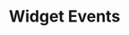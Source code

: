 ---
title: "Widget Events"
description: "Overview of events emitted by the Widget on certain user actions."
---